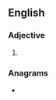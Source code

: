 ==English==

===Adjective===
{{head|en|comparative adjective}}

# {{en-comparative of|blotty}}

===Anagrams===
* {{anagrams|en|a=beilortt|libretto}}